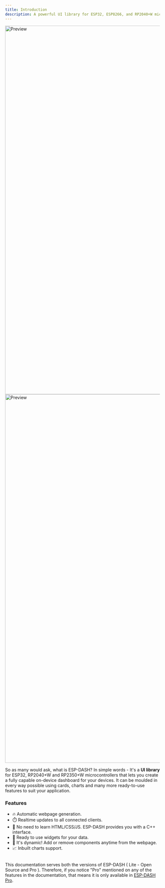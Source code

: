 ```yaml
---
title: Introduction
description: A powerful UI library for ESP32, ESP8266, and RP2040+W microcontrollers that enables you to create real-time, dynamic web dashboards with built-in components and charts - all without writing HTML, CSS, or JavaScript.
---
```



<img className="my-6 hidden dark:block" src="/img/v5/splash-dark.png" width="1200px" alt="Preview" />
<img className="my-6 dark:hidden" src="/img/v5/splash-light.png" width="1200px" alt="Preview" />

So as many would ask, what is ESP-DASH? In simple words - It's a <b>UI library</b> for ESP32, RP2040+W and RP2350+W microcontrollers that lets you create a fully capable on-device dashboard for your devices. It can be moulded in every way possible using cards, charts and many more ready-to-use features to suit your application.

### Features

- 🔥 Automatic webpage generation.
- ⏱️ Realtime updates to all connected clients.
- 🎷 No need to learn HTML/CSS/JS. ESP-DASH provides you with a C++ interface.
- 🛫 Ready to use widgets for your data.
- 🏀 It's dynamic! Add or remove components anytime from the webpage.
- 📈 Inbuilt charts support.

<br/>

<Callout emoji="🚀">
This documentation serves both the versions of ESP-DASH ( Lite - Open Source and Pro ). Therefore, if you notice "Pro" mentioned on any of the features in the documentation, that means it is only available in <a href="https://espdash.pro">ESP-DASH Pro</a>.
</Callout>